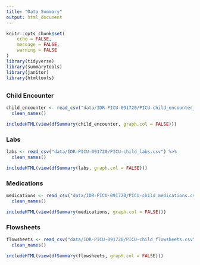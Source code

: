 ```yaml
---
title: "Data Summary"
output: html_document
---
```


```r
knitr::opts_chunk$set(
	echo = FALSE,
	message = FALSE,
	warning = FALSE
)
library(tidyverse)
library(summarytools)
library(janitor)
library(htmltools)
```

## {.tabset}

### Child Encounter
```r
child_encounter <- read_csv("data/IDR-PICU-091720/PICU-child_encounter_data.csv") %>% 
  clean_names() 

includeHTML(view(dfSummary(child_encounter, graph.col = FALSE)))

```

### Labs
```r
labs <- read_csv("data/IDR-PICU-091720/PICU-child_labs.csv") %>% 
  clean_names()

includeHTML(view(dfSummary(labs, graph.col = FALSE)))
```

### Medications
```r
medications <- read_csv("data/IDR-PICU-091720/PICU-child_medications.csv") %>% 
  clean_names()

includeHTML(view(dfSummary(medications, graph.col = FALSE)))
```

### Flowsheets
```r
flowsheets <- read_csv("data/IDR-PICU-091720/PICU-child_flowsheets.csv") %>% 
  clean_names()

includeHTML(view(dfSummary(flowsheets, graph.col = FALSE)))
```

